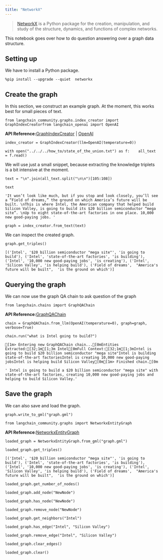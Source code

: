 ```yaml
---
title: "NetworkX"
---
```


> [NetworkX](https://networkx.org/) is a Python package for the creation, manipulation, and study of the structure, dynamics, and functions of complex networks.

This notebook goes over how to do question answering over a graph data structure.

## Setting up

We have to install a Python package.

```
%pip install --upgrade --quiet  networkx
```

## Create the graph

In this section, we construct an example graph. At the moment, this works best for small pieces of text.

```
from langchain_community.graphs.index_creator import GraphIndexCreatorfrom langchain_openai import OpenAI
```

**API Reference:**[GraphIndexCreator](https://python.langchain.com/api_reference/community/graphs/langchain_community.graphs.index_creator.GraphIndexCreator.html) | [OpenAI](https://python.langchain.com/api_reference/openai/llms/langchain_openai.llms.base.OpenAI.html)

```
index_creator = GraphIndexCreator(llm=OpenAI(temperature=0))
```

```
with open("../../../how_to/state_of_the_union.txt") as f:    all_text = f.read()
```

We will use just a small snippet, because extracting the knowledge triplets is a bit intensive at the moment.

```
text = "\n".join(all_text.split("\n\n")[105:108])
```

```
text
```

```
'It won’t look like much, but if you stop and look closely, you’ll see a “Field of dreams,” the ground on which America’s future will be built. \nThis is where Intel, the American company that helped build Silicon Valley, is going to build its $20 billion semiconductor “mega site”. \nUp to eight state-of-the-art factories in one place. 10,000 new good-paying jobs. '
```

```
graph = index_creator.from_text(text)
```

We can inspect the created graph.

```
graph.get_triples()
```

```
[('Intel', '$20 billion semiconductor "mega site"', 'is going to build'), ('Intel', 'state-of-the-art factories', 'is building'), ('Intel', '10,000 new good-paying jobs', 'is creating'), ('Intel', 'Silicon Valley', 'is helping build'), ('Field of dreams',  "America's future will be built",  'is the ground on which')]
```

## Querying the graph

We can now use the graph QA chain to ask question of the graph

```
from langchain.chains import GraphQAChain
```

**API Reference:**[GraphQAChain](https://python.langchain.com/api_reference/community/chains/langchain_community.chains.graph_qa.base.GraphQAChain.html)

```
chain = GraphQAChain.from_llm(OpenAI(temperature=0), graph=graph, verbose=True)
```

```
chain.run("what is Intel going to build?")
```

```
[1m> Entering new GraphQAChain chain...[0mEntities Extracted:[32;1m[1;3m Intel[0mFull Context:[32;1m[1;3mIntel is going to build $20 billion semiconductor "mega site"Intel is building state-of-the-art factoriesIntel is creating 10,000 new good-paying jobsIntel is helping build Silicon Valley[0m[1m> Finished chain.[0m
```

```
' Intel is going to build a $20 billion semiconductor "mega site" with state-of-the-art factories, creating 10,000 new good-paying jobs and helping to build Silicon Valley.'
```

## Save the graph

We can also save and load the graph.

```
graph.write_to_gml("graph.gml")
```

```
from langchain_community.graphs import NetworkxEntityGraph
```

**API Reference:**[NetworkxEntityGraph](https://python.langchain.com/api_reference/community/graphs/langchain_community.graphs.networkx_graph.NetworkxEntityGraph.html)

```
loaded_graph = NetworkxEntityGraph.from_gml("graph.gml")
```

```
loaded_graph.get_triples()
```

```
[('Intel', '$20 billion semiconductor "mega site"', 'is going to build'), ('Intel', 'state-of-the-art factories', 'is building'), ('Intel', '10,000 new good-paying jobs', 'is creating'), ('Intel', 'Silicon Valley', 'is helping build'), ('Field of dreams',  "America's future will be built",  'is the ground on which')]
```

```
loaded_graph.get_number_of_nodes()
```

```
loaded_graph.add_node("NewNode")
```

```
loaded_graph.has_node("NewNode")
```

```
loaded_graph.remove_node("NewNode")
```

```
loaded_graph.get_neighbors("Intel")
```

```
loaded_graph.has_edge("Intel", "Silicon Valley")
```

```
loaded_graph.remove_edge("Intel", "Silicon Valley")
```

```
loaded_graph.clear_edges()
```

```
loaded_graph.clear()
```
